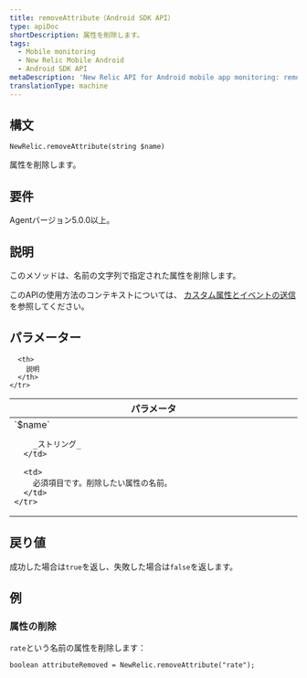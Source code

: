 ```yaml
---
title: removeAttribute（Android SDK API）
type: apiDoc
shortDescription: 属性を削除します。
tags:
  - Mobile monitoring
  - New Relic Mobile Android
  - Android SDK API
metaDescription: 'New Relic API for Android mobile app monitoring: remove a custom attribute.'
translationType: machine
---
```


## 構文

```
NewRelic.removeAttribute(string $name)
```

属性を削除します。

## 要件

Agentバージョン5.0.0以上。

## 説明

このメソッドは、名前の文字列で指定された属性を削除します。

このAPIの使用方法のコンテキストについては、 [カスタム属性とイベントの送信](/docs/mobile-monitoring/new-relic-mobile-android/install-configure/work-android-sdk-api#attributes-events-insights)を参照してください。

## パラメーター

<table>
  <thead>
    <tr>
      <th width="25%">
        パラメータ
      </th>

      <th>
        説明
      </th>
    </tr>
  </thead>

  <tbody>
    <tr>
      <td>
        `$name`

        _ストリング_
      </td>

      <td>
        必須項目です。削除したい属性の名前。
      </td>
    </tr>
  </tbody>
</table>

## 戻り値

成功した場合は`true`を返し、失敗した場合は`false`を返します。

## 例

### 属性の削除

`rate`という名前の属性を削除します：

```
boolean attributeRemoved = NewRelic.removeAttribute("rate");
```